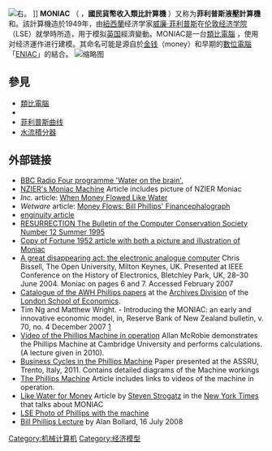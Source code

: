 {{translating|time=2020-09-10T08:41:55+00:00}}
{{No footnotes|time=2020-08-18T07:12:27+00:00}}
[[File:MONIAC.jpg|右]]。 ]]
'''MONIAC''' （ {{lang-en|Monetary National Income Analogue Computer}}，'''國民貨幣收入類比計算機''' ）又称为'''菲利普斯液壓計算機'''和{{lang|en|Financephalograph}}。該計算機造於1949年，由[[新西兰|紐西蘭]]经济学家[[威廉·菲利普斯_(经济学家)|威廉·菲利普斯]]在[[倫敦政治經濟學院|伦敦经济学院]] （LSE）就學時所造，用于模拟[[英国|英国]]經濟變動。MONIAC是一台[[模拟计算机|類比電腦]] ，使用{{le|射流逻辑|Fluidics}}对经济運作进行建模。其命名可能是源自於[[貨幣|金钱]]（money）和早期的[[电子计算机|數位電腦]]「[[電子數值積分計算機|ENIAC]]」的結合。 
[[File:MONIACdashboard.jpg|缩略图]]

== 參見 ==

* [[模拟计算机|類比電腦]] 
* {{le|液壓系統總體經濟學|Hydraulic macroeconomics}} 
* [[菲利普斯曲线|菲利普斯曲线]]
* [[水流積分器|水流積分器]] 
{{Reflist}}

== 外部链接 ==

* [http://www.bbc.co.uk/radio4/science/electronicbrains.shtml BBC Radio Four programme 'Water on the brain'.] {{Wayback|url=http://www.bbc.co.uk/radio4/science/electronicbrains.shtml |date=20201111171843 }}
* [https://web.archive.org/web/20110723113213/http://nzier.org.nz/about-nzier/moniac-machine NZIER's Moniac Machine] Article includes picture of NZIER Moniac
* ''Inc.'' article: [http://www.inc.com/magazine/19950915/2624.html When Money Flowed Like Water] {{Wayback|url=http://www.inc.com/magazine/19950915/2624.html |date=20201203020154 }}
* ''Wetware'' article: [http://hjalli.com/2003/11/13/money-flows-bill-phillips-financephalograph/ Money Flows: Bill Phillips' Financephalograph] {{Wayback|url=http://hjalli.com/2003/11/13/money-flows-bill-phillips-financephalograph/ |date=20201127082607 }}
* [http://www-g.eng.cam.ac.uk/enginuity/issue12/article2.html enginuity article] {{Wayback|url=http://www-g.eng.cam.ac.uk/enginuity/issue12/article2.html |date=20171119190348 }}
* [http://www.cs.man.ac.uk/CCS/res/res12.htm#e RESURRECTION The Bulletin of the Computer Conservation Society Number 12 Summer 1995] {{Wayback|url=http://www.cs.man.ac.uk/CCS/res/res12.htm#e |date=20191220061314 }} 
* [http://www.fulltable.com/vts/f/fortune/mnc.htm Copy of Fortune 1952 article with both a picture and illustration of Moniac] {{Wayback|url=http://www.fulltable.com/vts/f/fortune/mnc.htm |date=20200807160538 }}
* [https://web.archive.org/web/20070616085159/http://technology.open.ac.uk/tel/people/bissell/bletchley_paper.pdf A great disappearing act: the electronic analogue computer] Chris Bissell, The Open University, Milton Keynes, UK. Presented at IEEE Conference on the History of Electronics, Bletchley Park, UK, 28–30 June 2004. Moniac on pages 6 and 7. Accessed February 2007
* [http://archives.lse.ac.uk/TreeBrowse.aspx?src=CalmView.Catalog&field=RefNo&key=PHILLIPS Catalogue of the AWH Phillips papers] {{Wayback|url=http://archives.lse.ac.uk/TreeBrowse.aspx?src=CalmView.Catalog&field=RefNo&key=PHILLIPS |date=20201203232216 }} at the [https://web.archive.org/web/20070618035533/http://www.lse.ac.uk/library/archive/Default.htm Archives Division] of the [[倫敦政治經濟學院|London School of Economics]].
* Tim Ng and Matthew Wright. - Introducing the MONIAC: an early and innovative economic model, in, Reserve Bank of New Zealand bulletin, v. 70, no. 4 December 2007 [https://web.archive.org/web/20080220020711/http://www.rbnz.govt.nz/research/bulletin/]
* [http://www.sms.cam.ac.uk/media/1094078 Video of the Phillips Machine in operation] {{Wayback|url=http://www.sms.cam.ac.uk/media/1094078 |date=20130314070335 }}  Allan McRobie demonstrates the Phillips Machine at Cambridge University and performs calculations. (A lecture given in 2010).
* [http://ideas.repec.org/p/trn/utwpas/1102.html Business Cycles in the Phillips Machine] {{Wayback|url=http://ideas.repec.org/p/trn/utwpas/1102.html |date=20201031150433 }}  Paper presented at the ASSRU, Trento, Italy, 2011. Contains detailed diagrams of the Machine workings
* [https://web.archive.org/web/20090821082352/http://mediaplayer.group.cam.ac.uk/component/option,com_mediadb/task,view/idstr,CU-AllanMcRobie-Phillips2004/Itemid,55 The Phillips Machine] Article includes links to videos of the machine in operation.
* [http://judson.blogs.nytimes.com/2009/06/02/guest-column-like-water-for-money/ Like Water for Money] {{Wayback|url=http://judson.blogs.nytimes.com/2009/06/02/guest-column-like-water-for-money/ |date=20170309020730 }}  Article by [[斯蒂芬·斯托加茨|Steven Strogatz]] in the [[纽约时报|New York Times]] that talks about MONIAC
* [http://archives.lse.ac.uk/Record.aspx?src=CalmView.Catalog&id=IMAGELIBRARY%2f6 LSE Photo of Phillips with the machine] {{Wayback|url=http://archives.lse.ac.uk/Record.aspx?src=CalmView.Catalog&id=IMAGELIBRARY%2f6 |date=20210118052147 }}
* [https://www.youtube.com/watch?v=CugelWZPLiI&t=21s Bill Phillips Lecture] {{Wayback|url=https://www.youtube.com/watch?v=CugelWZPLiI&t=21s |date=20200907230240 }} by Alan Bollard, 16 July 2008
[[Category:机械计算机|Category:机械计算机]]
[[Category:经济模型|Category:经济模型]]
{{tech-stub}}